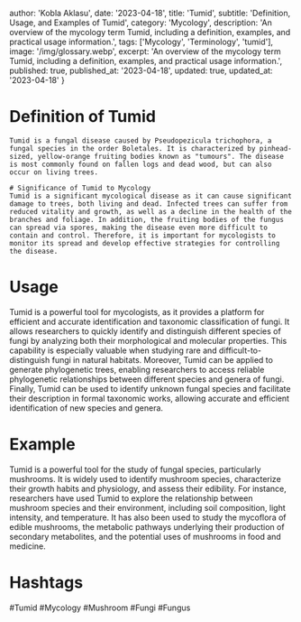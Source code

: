 
  author: 'Kobla Aklasu',
  date: '2023-04-18',
  title: 'Tumid',
  subtitle: 'Definition, Usage, and Examples of Tumid',
  category: 'Mycology',
  description: 'An overview of the mycology term Tumid, including a definition, examples, and practical usage information.',
  tags: ['Mycology', 'Terminology', 'tumid'],
  image: '/img/glossary.webp',
  excerpt: 'An overview of the mycology term Tumid, including a definition, examples, and practical usage information.',
  published: true,
  published_at: '2023-04-18',
  updated: true,
  updated_at: '2023-04-18'
}




# Definition of Tumid
    Tumid is a fungal disease caused by Pseudopezicula trichophora, a fungal species in the order Boletales. It is characterized by pinhead-sized, yellow-orange fruiting bodies known as "tumours". The disease is most commonly found on fallen logs and dead wood, but can also occur on living trees.
    
    # Significance of Tumid to Mycology
    Tumid is a significant mycological disease as it can cause significant damage to trees, both living and dead. Infected trees can suffer from reduced vitality and growth, as well as a decline in the health of the branches and foliage. In addition, the fruiting bodies of the fungus can spread via spores, making the disease even more difficult to contain and control. Therefore, it is important for mycologists to monitor its spread and develop effective strategies for controlling the disease.

# Usage

Tumid is a powerful tool for mycologists, as it provides a platform for efficient and accurate identification and taxonomic classification of fungi. It allows researchers to quickly identify and distinguish different species of fungi by analyzing both their morphological and molecular properties. This capability is especially valuable when studying rare and difficult-to-distinguish fungi in natural habitats. Moreover, Tumid can be applied to generate phylogenetic trees, enabling researchers to access reliable phylogenetic relationships between different species and genera of fungi. Finally, Tumid can be used to identify unknown fungal species and facilitate their description in formal taxonomic works, allowing accurate and efficient identification of new species and genera.

# Example

Tumid is a powerful tool for the study of fungal species, particularly mushrooms. It is widely used to identify mushroom species, characterize their growth habits and physiology, and assess their edibility. For instance, researchers have used Tumid to explore the relationship between mushroom species and their environment, including soil composition, light intensity, and temperature. It has also been used to study the mycoflora of edible mushrooms, the metabolic pathways underlying their production of secondary metabolites, and the potential uses of mushrooms in food and medicine.

# Hashtags

#Tumid #Mycology #Mushroom #Fungi #Fungus

